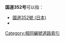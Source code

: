 '''国道352号'''可以指：
* [[國道352號_(日本)|國道352號 (日本)]]
* {{link-fr|国道352号 (法国)|Route nationale 352}}

{{Roadindex}}
[[Category:相同編號道路索引|Category:相同編號道路索引]]